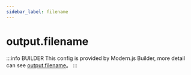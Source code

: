 ```yaml
---
sidebar_label: filename
---
```


# output.filename

:::info BUILDER
This config is provided by Modern.js Builder, more detail can see [output.filename](https://modernjs.dev/builder/en/api/config-output.html#output-filename)。
:::


<Main />

